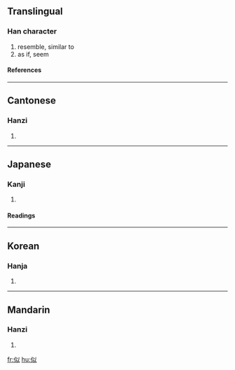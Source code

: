 ==Translingual==
===Han character===
{{Han char|rn=9|rad=人|as=05|sn=7|four=2820<sub>0</sub>|canj=人女戈人 (OVIO)}}
# resemble, similar to
# as if, seem
====References====
{{Han ref|kx=0097.100|dkj=00485|dj=0205.160|hdz=10127.020|uh=4F3C|ud=20284|bh=A6FC|bd=42748}}
----
==Cantonese==
===Hanzi===
{{yue-hanzi|jyut=|y=chi5}}
# {{defn|Cantonese}}
----
==Japanese==
===Kanji===
{{ja-kanji|grade=5|rs=人05}}
# {{defn|Japanese}} 
====Readings====
{{ja-readings|on=[[じ]] (ji)|kun=[[にる]] (niru)}}
----
==Korean==
===Hanja===
{{ko-hanja|hangeul=사|rv=sa|mr=sa}}
# {{defn|Korean}}
----
==Mandarin==
===Hanzi===
{{cmn-hanzi|pin=[[sì]] (si4)|wg=ssu<sup>4</sup>}}
# {{defn|Mandarin}}

[[fr:似]]
[[hu:似]]